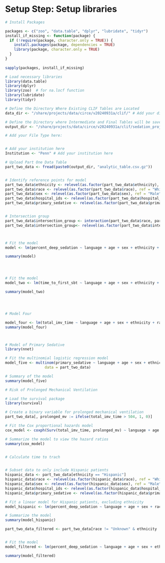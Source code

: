 
# Setup Step: Setup libraries
```r

# Install Packages

packages <- c("zoo", "data.table", "dplyr", "lubridate", "tidyr")
install_if_missing <- function(package) {
  if (!require(package, character.only = TRUE)) {
    install.packages(package, dependencies = TRUE)
    library(package, character.only = TRUE)
  }
}
 
sapply(packages, install_if_missing)

# Load necessary libraries
library(data.table)
library(dplyr)
library(zoo)  # for na.locf function
library(lubridate)
library(tidyr)

```

```r

# Define the Directory Where Existing CLIF Tables are Located
data_dir <- "/share/projects/data/circe/v20240931a/clif/" # Add your directory information here

# Define the Directory where Intermediate and Final Tables will be saved
output_dir <- "/share/projects/data/circe/v20240931a/clif/sedation_project/" # Add your output information here

# Add your File Type here:


# Add your institution here
Institution <- "Penn" # Add your institution here

# Upload Part One Data Table
part_two_data <- fread(paste0(output_dir, "analytic_table.csv.gz"))


# Identify reference points for model
part_two_data$ethnicity <- relevel(as.factor(part_two_data$ethnicity), ref = "Non-Hispanic")
part_two_data$race <- relevel(as.factor(part_two_data$race), ref = "White")
part_two_data$sex <- relevel(as.factor(part_two_data$sex), ref = "Male")
part_two_data$hospital_ids <- relevel(as.factor(part_two_data$hospital_ids), ref = "HUP")
part_two_data$primary_sedative <- relevel(as.factor(part_two_data$primary_sedative), ref = "propofol")


# Intersection group
part_two_data$intersection_group <- interaction(part_two_data$race, part_two_data$ethnicity, drop = TRUE)
part_two_data$intersection_group<- relevel(as.factor(part_two_data$intersection_group), ref = "White.Non-Hispanic")



# Fit the model
model <- lm(percent_deep_sedation ~ language + age + sex + ethnicity + race + bmi + paralyzed + total_sofa + hospital_ids + primary_sedative + intersection_group, data = part_two_data)

summary(model)




# Fit the model
model_two <- lm(time_to_first_sbt ~ language + age + sex + ethnicity + race + bmi + paralyzed + total_sofa + hospital_ids + primary_sedative, data = part_two_data)

summary(model_two)




# Model Four

model_four <- lm(total_imv_time ~ language + age + sex + ethnicity + race + bmi + paralyzed + total_sofa + hospital_ids + primary_sedative, data = part_two_data)
summary(model_four)



# Model of Primary Sedative
library(nnet)

# Fit the multinomial logistic regression model
model_five <- multinom(primary_sedative ~ language + age + sex + ethnicity + race + bmi + paralyzed + total_sofa + hospital_ids, 
                  data = part_two_data)

# Summary of the model
summary(model_five)


```


```r


# Risk of Prolonged Mechanical Ventilation

# Load the survival package
library(survival)

# Create a binary variable for prolonged mechanical ventilation
part_two_data[, prolonged_mv := ifelse(total_imv_time > 504, 1, 0)]

# Fit the Cox proportional hazards model
cox_model <- coxph(Surv(total_imv_time, prolonged_mv) ~ language + age + sex + race + ethnicity + primary_sedative + bmi + paralyzed + total_sofa + hospital_ids + intersection_group, data = part_two_data)

# Summarize the model to view the hazard ratios
summary(cox_model)


# Calculate time to trach



```


```r


# Subset data to only include Hispanic patients
hispanic_data <- part_two_data[ethnicity == "Hispanic"]
hispanic_data$race <- relevel(as.factor(hispanic_data$race), ref = "White")
hispanic_data$sex <- relevel(as.factor(hispanic_data$sex), ref = "Male")
hispanic_data$hospital_ids <- relevel(as.factor(hispanic_data$hospital_ids), ref = "HUP")
hispanic_data$primary_sedative <- relevel(as.factor(hispanic_data$primary_sedative), ref = "propofol")

# Fit a linear model for Hispanic patients, excluding ethnicity
model_hispanic <- lm(percent_deep_sedation ~ language + age + sex + race + bmi + paralyzed + total_sofa + hospital_ids + primary_sedative, data = hispanic_data)

# Summarize the model
summary(model_hispanic)


```


```r

part_two_data_filtered <- part_two_data[race != "Unknown" & ethnicity != "Unknown"]


# Fit the model
model_filtered <- lm(percent_deep_sedation ~ language + age + sex + ethnicity + race + bmi + paralyzed + total_sofa + hospital_ids + primary_sedative, data = part_two_data_filtered)

summary(model_filtered)


```
